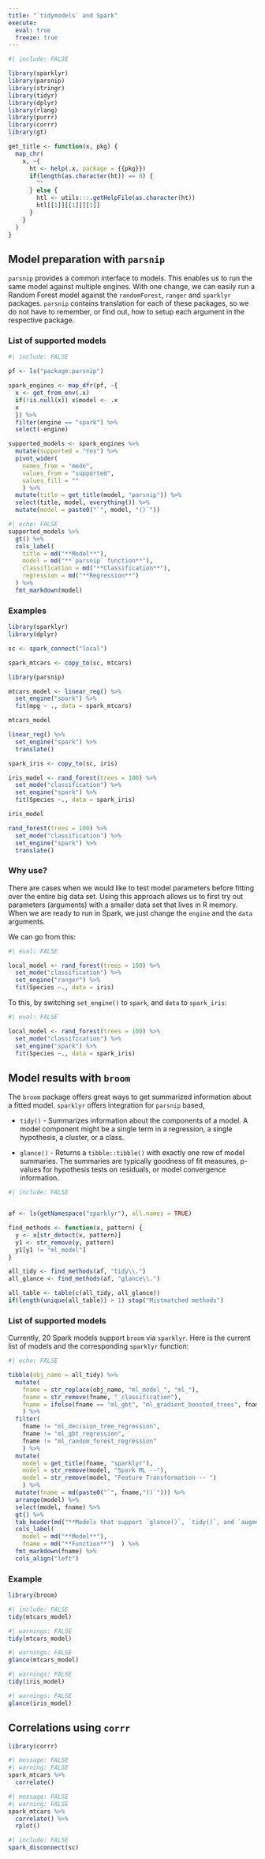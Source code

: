 ```yaml
---
title: "`tidymodels` and Spark"
execute:
  eval: true
  freeze: true
---
```


```r
#| include: FALSE

library(sparklyr)
library(parsnip)
library(stringr)
library(tidyr)
library(dplyr)
library(rlang)
library(purrr)
library(corrr)
library(gt)

get_title <- function(x, pkg) {
  map_chr(
    x, ~{
      ht <- help(.x, package = {{pkg}})
      if(length(as.character(ht)) == 0) {
        ""
      } else {
        htl <- utils:::.getHelpFile(as.character(ht))
        htl[[1]][[1]][[1]]        
      }
    }
  )
}

```

## Model preparation with `parsnip`

`parsnip` provides a common interface to models.  This enables us to run the same model against multiple engines.  With one change, we can easily run a Random Forest model against the `randomForest`, `ranger` and `sparklyr` packages. `parsnip` contains translation for each of these packages, so we do not have to remember, or find out, how to setup each argument in the respective package.

### List of supported models

```r
#| include: FALSE

pf <- ls("package:parsnip")

spark_engines <- map_dfr(pf, ~{
  x <- get_from_env(.x)
  if(!is.null(x)) x$model <- .x
  x
  }) %>% 
  filter(engine == "spark") %>% 
  select(-engine)

supported_models <- spark_engines %>% 
  mutate(supported = "Yes") %>% 
  pivot_wider(
    names_from = "mode", 
    values_from = "supported", 
    values_fill = ""
    ) %>% 
  mutate(title = get_title(model, "parsnip")) %>% 
  select(title, model, everything()) %>% 
  mutate(model = paste0("`", model, "()`"))
```


```r
#| echo: FALSE
supported_models %>% 
  gt() %>% 
  cols_label(
    title = md("**Model**"),
    model = md("**`parsnip` function**"),
    classification = md("**Classification**"),
    regression = md("**Regression**")
  ) %>% 
  fmt_markdown(model)
```

### Examples

```r
library(sparklyr)
library(dplyr)

sc <- spark_connect("local")

spark_mtcars <- copy_to(sc, mtcars)
```

```r
library(parsnip)

mtcars_model <- linear_reg() %>%
  set_engine("spark") %>%
  fit(mpg ~ ., data = spark_mtcars)

mtcars_model
```

```r
linear_reg() %>%
  set_engine("spark") %>%
  translate()
```

```r
spark_iris <- copy_to(sc, iris)
```

```r
iris_model <- rand_forest(trees = 100) %>% 
  set_mode("classification") %>% 
  set_engine("spark") %>% 
  fit(Species ~., data = spark_iris)

iris_model
```


```r
rand_forest(trees = 100) %>% 
  set_mode("classification") %>% 
  set_engine("spark") %>% 
  translate()
```
### Why use? 

There are cases when we would like to test model parameters before fitting over the entire big data set. Using this approach allows us to first try out parameters (arguments) with a smaller data set that lives in R memory. When we are ready to run in Spark, we just change the `engine` and the `data` arguments.

We can go from this:

```r
#| eval: FALSE

local_model <- rand_forest(trees = 100) %>% 
  set_mode("classification") %>% 
  set_engine("ranger") %>% 
  fit(Species ~., data = iris)
```

To this, by switching `set_engine()` to `spark`, and `data` to `spark_iris`: 

```r
#| eval: FALSE

local_model <- rand_forest(trees = 100) %>% 
  set_mode("classification") %>% 
  set_engine("spark") %>% 
  fit(Species ~., data = spark_iris)
```

## Model results with `broom`

The `broom` package offers great ways to get summarized information about a 
fitted model. `sparklyr` offers integration for `parsnip` based, 

- `tidy()` - Summarizes information about the components of a model. A model component might be a single term in a regression, a single hypothesis, a cluster, or a class. 

- `glance()` - Returns a `tibble::tibble()` with exactly one row of model summaries. The summaries are typically goodness of fit measures, p-values for hypothesis tests on residuals, or model convergence information.

```r
#| include: FALSE


af <- ls(getNamespace("sparklyr"), all.names = TRUE)

find_methods <- function(x, pattern) {
  y <- x[str_detect(x, pattern)] 
  y1 <- str_remove(y, pattern)
  y1[y1 != "ml_model"]
}

all_tidy <- find_methods(af, "tidy\\.")
all_glance <- find_methods(af, "glance\\.")

all_table <- table(c(all_tidy, all_glance))
if(length(unique(all_table)) > 1) stop("Mistmatched methods")
```

### List of supported models

Currently, 20 Spark models support `broom` via `sparklyr`.  Here is the current list of models and the corresponding `sparklyr` function:

```r
#| echo: FALSE

tibble(obj_name = all_tidy) %>% 
  mutate(
    fname = str_replace(obj_name, "ml_model_", "ml_"),
    fname = str_remove(fname, "_classification"),
    fname = ifelse(fname == "ml_gbt", "ml_gradient_boosted_trees", fname)
    ) %>% 
  filter(
    fname != "ml_decision_tree_regression", 
    fname != "ml_gbt_regression", 
    fname != "ml_random_forest_regression"
    ) %>% 
  mutate(
    model = get_title(fname, "sparklyr"),
    model = str_remove(model, "Spark ML --"),
    model = str_remove(model, "Feature Transformation -- ")
    ) %>% 
  mutate(fname = md(paste0("`", fname,"()`"))) %>% 
  arrange(model) %>% 
  select(model, fname) %>%  
  gt() %>% 
  tab_header(md("**Models that support `glance()`, `tidy()`, and `augment()`**")) %>% 
  cols_label(
    model = md("**Model**"),
    fname = md("**Function**")  ) %>% 
  fmt_markdown(fname) %>% 
  cols_align("left")
```

### Example

```r
library(broom)
```


```r
#| include: FALSE
tidy(mtcars_model)
```

```r
#| warnings: FALSE
tidy(mtcars_model)
```

```r
#| warnings: FALSE
glance(mtcars_model)
```
```r
#| warnings: FALSE
tidy(iris_model)
```

```r
#| warnings: FALSE
glance(iris_model)
```
## Correlations using `corrr`

```r
library(corrr)
```

```r
#| message: FALSE
#| warning: FALSE
spark_mtcars %>% 
  correlate()
```

```r
#| message: FALSE
#| warning: FALSE
spark_mtcars %>% 
  correlate() %>% 
  rplot()
```


```r
#| include: FALSE
spark_disconnect(sc)
```








